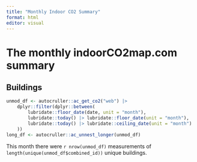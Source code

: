 ```yaml
---
title: "Monthly Indoor CO2 Summary"
format: html
editor: visual
---
```


# The monthly indoorCO2map.com summary

## Buildings

```r

unmod_df <- autocruller::ac_get_co2("web") |> 
    dplyr::filter(dplyr::between(
        lubridate::floor_date(date, unit = "month"),
        lubridate::today() |> lubridate::floor_date(unit = "month"),
        lubridate::today() |> lubridate::ceiling_date(unit = "month")
    ))
long_df <- autocruller::ac_unnest_longer(unmod_df)
```

This month there were `r nrow(unmod_df)` measurements of `length(unique(unmod_df$combined_id))` unique buildings. 